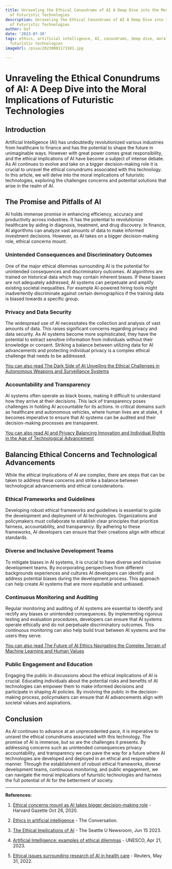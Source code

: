 ```yaml
---
title: Unraveling the Ethical Conundrums of AI A Deep Dive into the Moral Implications
  of Futuristic Technologies
description: Unraveling the Ethical Conundrums of AI A Deep Dive into the Moral Implications
  of Futuristic Technologies
author: Usf
date: '2023-07-10'
tags: ethics, artificial intelligence, AI, conundrums, deep dive, moral implications,
  futuristic technologies
imageUrl: /pixa/20230801171501.jpg

---
```

# Unraveling the Ethical Conundrums of AI: A Deep Dive into the Moral Implications of Futuristic Technologies

## Introduction

Artificial Intelligence (AI)  has undoubtedly revolutionized  various  industries from healthcare to finance and has the potential to shape the future  in unimaginable ways. However with great power comes great responsibility,  and the ethical implications of AI have become a subject of intense debate. As  AI continues to evolve and take on a bigger decision-making role it is crucial  to unravel  the ethical  conundrums associated with this technology. In this  article, we will delve into the moral implications of futuristic technologies, exploring the  challenges concerns and potential solutions that  arise in the realm of AI.

## The Promise and Pitfalls of  AI

AI holds immense promise in enhancing efficiency, accuracy and productivity across industries. It has  the potential to revolutionize healthcare by aiding in diagnosis, treatment,  and drug discovery. In finance, AI algorithms can  analyze  vast amounts of data to make informed  investment decisions. However, as AI  takes on a bigger decision-making role, ethical concerns mount.

### Unintended Consequences and Discriminatory Outcomes

One of the major ethical dilemmas surrounding AI is the potential for unintended consequences and discriminatory outcomes. AI algorithms are trained on historical data which may contain inherent biases. If these biases are not adequately addressed, AI systems can perpetuate and  amplify existing societal inequalities. For example AI-powered hiring tools  might inadvertently discriminate against certain demographics if the training data is biased towards a specific group.

### Privacy and Data Security

The widespread use of  AI necessitates the collection and analysis of  vast amounts  of data. This raises significant concerns regarding privacy and  data security. As  AI  systems become more sophisticated,  they have the potential to extract sensitive information from individuals without their knowledge or consent. Striking a  balance between utilizing data for  AI advancements and protecting individual  privacy  is a complex ethical challenge that needs to be addressed.

[You can also read The Dark Side of AI Unveiling the Ethical Challenges in Autonomous Weapons and Surveillance  Systems](The%20Dark%20Side%20of%20AI%20Unveiling%20the%20Ethical%20Challenges%20in%20Autonomous%20Weapons%20and%20Surveillance%20Systems)


### Accountability and Transparency

AI systems often operate as black boxes, making it difficult to understand  how they arrive at their decisions. This lack of transparency poses  challenges in holding AI accountable for its actions. In  critical domains  such as healthcare and autonomous vehicles, where human lives  are at stake, it becomes imperative to ensure that AI systems can be audited and their decision-making processes are transparent.

[You can also read AI and  Privacy Balancing Innovation and Individual Rights in the Age of Technological Advancement](AI%20and%20Privacy%20Balancing%20Innovation%20and%20Individual%20Rights%20in%20the%20Age%20of%20Technological%20Advancement)


## Balancing  Ethical Concerns and Technological Advancements

While  the  ethical implications of AI are complex, there are steps that can be taken to  address these concerns and strike a balance between  technological advancements and  ethical considerations.

### Ethical Frameworks and Guidelines

Developing robust ethical frameworks and guidelines is essential to guide the development and deployment of AI technologies. Organizations and policymakers must collaborate to establish clear principles that prioritize fairness, accountability,  and  transparency. By adhering to these frameworks, AI developers can ensure  that their creations align  with ethical standards.

### Diverse and Inclusive Development Teams

To  mitigate  biases in AI systems, it is  crucial to have diverse and inclusive development teams. By  incorporating perspectives from different backgrounds  experiences and cultures AI developers can identify and address potential biases during the development process. This approach can help create AI systems that are more equitable and unbiased.

### Continuous Monitoring and Auditing

Regular monitoring and auditing of AI  systems are  essential to identify  and rectify any biases or unintended consequences. By implementing  rigorous testing and evaluation procedures, developers can ensure that AI systems operate  ethically and do not perpetuate  discriminatory outcomes. This continuous monitoring can also help build trust between AI systems and the users  they serve.

[You can also read The Future of AI Ethics Navigating the Complex Terrain of  Machine Learning and Human Values](The%20Future%20of%20AI%20Ethics%20Navigating%20the%20Complex%20Terrain%20of%20Machine%20Learning%20and%20Human%20Values)


### Public Engagement and Education

Engaging the public in  discussions about the ethical implications of AI is crucial. Educating individuals about the potential risks  and benefits of AI technologies can empower them to make informed decisions and participate in shaping AI policies. By involving the public in the decision-making process, policymakers can ensure that AI advancements align with societal values and aspirations.

## Conclusion

As AI continues  to advance at an unprecedented pace, it is imperative to unravel the ethical conundrums associated with  this technology. The promise of AI is immense, but so are the challenges it presents. By addressing  concerns such as  unintended consequences  privacy accountability, and transparency we can pave  the way for a future where  AI technologies are developed and deployed in an ethical and responsible manner.  Through the establishment of  robust ethical frameworks, diverse development teams, continuous monitoring, and  public engagement, we can navigate the moral implications  of futuristic technologies and harness the full potential of AI for the betterment of society.

---

**References:**

1. [Ethical  concerns mount as AI takes bigger decision-making role](https://news.harvard.edu/gazette/story/2020/10/ethical-concerns-mount-as-ai-takes-bigger-decision-making-role/) - Harvard Gazette Oct 26, 2020.

2. [Ethics in artificial intelligence](https://theconversation.com/us/topics/ethics-in-artificial-intelligence-74554) - The Conversation.

3. [The  Ethical Implications  of AI](https://www.seattleu.edu/newsroom/stories/2023/the-ethical-implications-of-ai.html) -  The Seattle  U  Newsroom,  Jun 15 2023.

4. [Artificial Intelligence: examples of ethical dilemmas](https://www.unesco.org/en/artificial-intelligence/recommendation-ethics/cases) -  UNESCO, Apr 21, 2023.

5. [Ethical issues surrounding research  of AI in health care](https://www.reuters.com/legal/litigation/ethical-issues-surrounding-research-ai-health-care-2022-05-31/) - Reuters, May 31, 2022.
